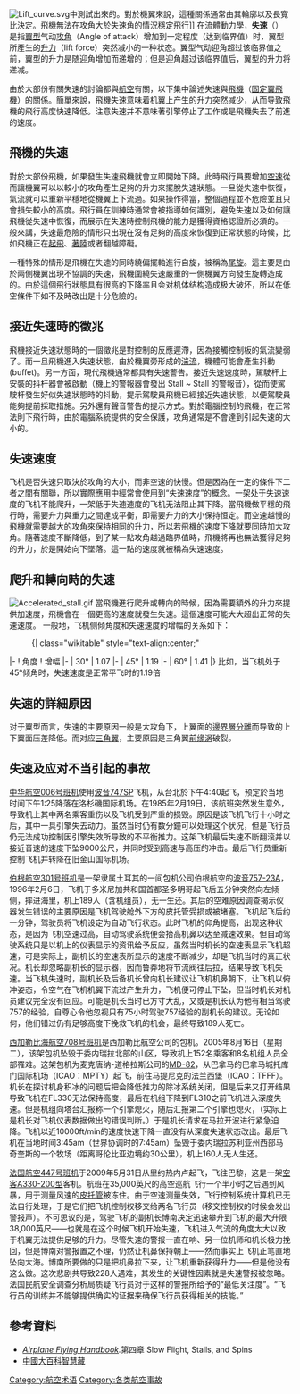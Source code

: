 {{多個問題|
{{Expand language|en|time=2017-02-04}}
{{Expand |time=2010-02-15T16:19:30+00:00 }}
{{No footnotes|time=2017-10-15T04:47:35+00:00}}
}}
{{NoteTA
|G1=Aero
}}
[[Image:Lift_curve.svg|right]]中測試出來的。對於機翼來說，這種關係通常由其輪廓以及長寬比決定。飛機無法在攻角大於失速角的情況穩定飛行]]
在[[流體動力學|流體動力學]]，'''失速'''（{{lang-en|'''stall'''}}）是指[[翼型|翼型]]气动[[攻角|攻角]]（Angle of attack）增加到一定程度（达到临界值）时，翼型所產生的[[升力|升力]]（lift force）突然减小的一种状态。翼型气动迎角超过该临界值之前，翼型的升力是随迎角增加而递增的；但是迎角超过该临界值后，翼型的升力将递减。

由於大部份有關失速的討論都與[[航空|航空]]有關，以下集中論述失速與[[飛機|飛機]]（[[固定翼飛機|固定翼飛機]]）的關係。簡單來說，飛機失速意味着机翼上产生的升力突然减少，从而导致飛機的飛行高度快速降低。注意失速并不意味著引擎停止了工作或是飛機失去了前進的速度。

==飛機的失速==
對於大部份飛機，如果發生失速飛機就會立即開始下降。此時飛行員要增加[[空速|空速]]從而讓機翼可以以較小的攻角產生足夠的升力來擺脫失速狀態。一旦從失速中恢復，氣流就可以重新平穩地從機翼上下流過。如果操作得當，整個過程並不危險並且只會損失較小的高度。飛行員在訓練時通常會被指導如何識別，避免失速以及如何讓飛機從失速中恢復，而展示在失速時控制飛機的能力是獲得資格認證所必須的。一般來講，失速最危險的情形只出現在沒有足夠的高度來恢復到正常狀態的時候，比如飛機正在[[起飛|起飛]]、[[著陸|著陸]]或者翻越障礙。

一種特殊的情形是飛機在失速的同時繞偏擺軸進行自旋，被稱為[[尾旋|尾旋]]。這主要是由於兩側機翼出現不協調的失速，飛機圍繞失速嚴重的一側機翼方向發生旋轉造成的。由於這個飛行狀態具有很高的下降率且会对机体结构造成极大破坏，所以在低空條件下如不及時改出是十分危險的。

==接近失速時的徵兆==
飛機接近失速狀態時的一個徵兆是對控制的反應遲滯，因為接觸控制板的氣流變弱了。而一旦飛機進入失速狀態，由於機翼旁形成的[[湍流|湍流]]，機體可能會產生抖動 (buffet)。另一方面，現代飛機通常都具有失速警告。接近失速速度時，駕駛杆上安裝的抖杆器會被啟動（機上的警報器會發出 Stall ~ Stall 的警報音），從而使駕駛杆發生好似失速狀態時的抖動，提示駕駛員飛機已經接近失速狀態，以便駕駛員能夠提前採取措施。另外還有聲音警告的提示方式。對於電腦控制的飛機，在正常法則下飛行時，由於電腦系統提供的安全保護，攻角通常是不會達到引起失速的大小的。

==失速速度==
飞机是否失速只取決於攻角的大小，而非空速的快慢。但是因為在一定的條件下二者之間有關聯，所以實際應用中經常會使用到“失速速度”的概念。一架处于失速速度的飞机不能爬升，一架低于失速速度的飞机无法阻止其下降。當飛機做平穩的飛行時，需要升力與重力之間達成平衡，即需要升力的大小保持恒定。而空速越慢的飛機就需要越大的攻角來保持相同的升力，所以若飛機的速度下降就要同時加大攻角。隨著速度不斷降低，到了某一點攻角越過臨界值時，飛機將再也無法獲得足夠的升力，於是開始向下墜落。這一點的速度就被稱為失速速度。

==爬升和轉向時的失速==
[[Image:Accelerated_stall.gif|thumb]]
當飛機進行爬升或轉向的時候，因為需要額外的升力來提供加速度，飛機會在一個更高的速度就發生失速。這個速度可能大大超出正常的失速速度。
一般地，飞机侧倾角度和失速速度的增幅的关系如下：
:{| class="wikitable" style="text-align:center;"
|-
! 角度
! 增幅
|-
| 30°
| 1.07
|-
| 45°
| 1.19
|-
| 60°
| 1.41
|}
比如，当飞机处于45°倾角时，失速速度是正常平飞时的1.19倍

==失速的詳細原因==
对于翼型而言，失速的主要原因一般是大攻角下，上翼面的[[邊界層分離|邊界層分離]]而导致的上下翼面压差降低。而对应[[三角翼|三角翼]]，主要原因是三角翼[[前缘涡|前缘涡]]破裂。
==失速及应对不当引起的事故==
[[中华航空006号班机|中华航空006号班机]]使用[[波音747SP|波音747SP]]飞机，从台北於下午4:40起飞，预定於当地时间下午1:25降落在洛杉磯国际机场。在1985年2月19日，该航班突然发生意外，导致机上其中两名乘客重伤以及飞机受到严重的损毁。原因是该飞机飞行十小时之后，其中一具引擎失去动力。虽然当时仍有数分鐘可以处理这个状况，但是飞行员仍无法成功控制因引擎失效所导致的不平衡推力。这架飞机最后失速不断翻滚并以接近音速的速度下坠9000公尺，并同时受到高速与高压的冲击。最后飞行员重新控制飞机并转降在旧金山国际机场。

[[伯根航空301号班机|伯根航空301号班机]]是一架隶属土耳其的一间包机公司伯根航空的[[波音757|波音757-23A]]，1996年2月6日，飞机于多米尼加共和国首都圣多明哥起飞后五分钟突然向左倾侧，摔进海里，机上189人（含机组员），无一生还。其后的空难原因调查揭示仪器发生错误的主要原因是飞机驾驶舱外下方的皮托管受损或被堵塞。飞机起飞后约一分钟，驾驶员将飞机设定为自动飞行状态。此时飞机的仰角提高，出现这种状态，是因为飞机空速过高，自动驾驶系统便会抬高机鼻以达至减速效果。但自动驾驶系统只是以机上的仪表显示的资讯给予反应，虽然当时机长的空速表显示飞机超速，可是实际上，副机长的空速表所显示的速度不断减少，却是飞机当时的真正状况。机长却忽略副机长的显示器，因而鲁莽地将节流阀往后拉，结果导致飞机失速。当飞机失速时，副机长及后备机长曾向机长建议让飞机机鼻朝下，让飞机以俯冲姿态，令空气在飞机机翼下流过产生升力，飞机便可停止下坠，但当时机长对机员建议完全没有回应。可能是机长当时已方寸大乱，又或是机长认为他有相当驾驶757的经验，自尊心令他忽视只有75小时驾驶757经验的副机长的建议。无论如何，他们错过仍有足够高度下挽救飞机的机会，最终导致189人死亡。

[[西加勒比海航空708号班机|西加勒比海航空708号班机]]是西加勒比航空公司的包机。2005年8月16日（星期二），该架包机坠毁于委内瑞拉北部的山区，导致机上152名乘客和8名机组人员全部罹难。这架包机为麦克唐纳-道格拉斯公司的[[MD-82|MD-82]]，从巴拿马的巴拿马城托库门国际机场（ICAO：MPTY）起飞，前往马提尼克的法兰西堡（ICAO：TFFF）。机长在探讨机身积冰的问题后把会降低推力的除冰系统关闭，但是后来又打开结果导致飞机在FL330无法保持高度，最后在机组下降到FL310之前飞机进入深度失速。但是机组向塔台汇报称一个引擎熄火，随后汇报第二个引擎也熄火，（实际上是机长对飞机仪表数据做出的错误判断。）于是机长请求在马拉开波进行紧急迫降。飞机以近10000ft/min的速度快速下降一直没有从深度失速状态改出。最后飞机在当地时间3:45am（世界协调时的7:45am）坠毁于委内瑞拉苏利亚州西部马奇奎斯的一个牧场（距离哥伦比亚边境约30公里），机上160人无人生还。

[[法国航空447号班机|法国航空447号班机]]于2009年5月31日从里约热内卢起飞，飞往巴黎，这是一架[[空中客车A330|空客A330-200型]]客机。航班在35,000英尺的高空巡航飞行一个半小时之后遇到风暴，用于测量风速的[[皮托管|皮托管]]被冻住。由于空速测量失效，飞行控制系统计算机已无法自行处理，于是它们把飞机控制权移交给两名飞行员（移交控制权的时候会发出警报声）。不可思议的是，驾驶飞机的副机长博南决定迅速攀升到飞机的最大升限38,000英尺——也就是在这个时候飞机开始失速，飞机进入气流的角度太大以致于机翼无法提供足够的升力。尽管失速的警报一直在响、另一位机师和机长极力挽回，但是博南对警报置之不理，仍然让机鼻保持朝上——然而事实上飞机正笔直地坠向大海。博南所要做的只是把机鼻拉下来，让飞机重新获得升力——但是他没有这么做。这次悲剧共导致228人遇难，其发生的关键性因素就是失速警报被忽略。法国民航安全调查分析局质疑飞行员对于这样的警报所给予的“最低关注度”。“飞行员的训练并不能够提供确实的证据来确保飞行员获得相关的技能。”

== 參考資料 ==
* ''[https://web.archive.org/web/20070815142513/http://www.faa.gov/library/manuals/aircraft/airplane_handbook/ Airplane Flying Handbook].''第四章 Slow Flight, Stalls, and Spins
* [http://libdlm.lib.ntu.edu.tw/cpedia/Content.asp?ID=29324 中國大百科智慧藏]{{dead link|date=2017年12月 |bot=InternetArchiveBot |fix-attempted=yes }}

{{飞机结构}}

[[Category:航空术语|Category:航空术语]]
[[Category:各类航空事故|Category:各类航空事故]]